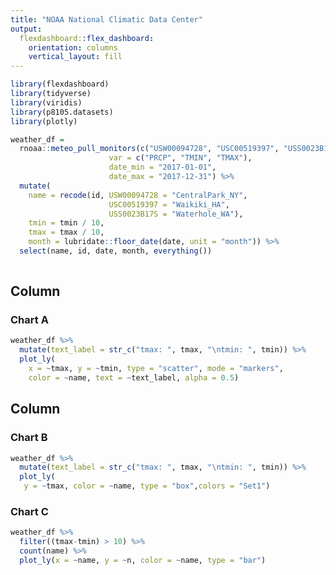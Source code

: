 ```yaml
---
title: "NOAA National Climatic Data Center"
output: 
  flexdashboard::flex_dashboard:
    orientation: columns
    vertical_layout: fill
---
```


```r
library(flexdashboard)
library(tidyverse)
library(viridis)
library(p8105.datasets)
library(plotly)
```


```r
weather_df = 
  rnoaa::meteo_pull_monitors(c("USW00094728", "USC00519397", "USS0023B17S"),
                      var = c("PRCP", "TMIN", "TMAX"), 
                      date_min = "2017-01-01",
                      date_max = "2017-12-31") %>%
  mutate(
    name = recode(id, USW00094728 = "CentralPark_NY", 
                      USC00519397 = "Waikiki_HA",
                      USS0023B17S = "Waterhole_WA"),
    tmin = tmin / 10,
    tmax = tmax / 10,
    month = lubridate::floor_date(date, unit = "month")) %>%
  select(name, id, date, month, everything())
 
```


Column {data-width=650}
-----------------------------------------------------------------------

### Chart A

```r
weather_df %>%
  mutate(text_label = str_c("tmax: ", tmax, "\ntmin: ", tmin)) %>% 
  plot_ly(
    x = ~tmax, y = ~tmin, type = "scatter", mode = "markers",
    color = ~name, text = ~text_label, alpha = 0.5)
```

Column {data-width=350}
-----------------------------------------------------------------------

### Chart B

```r
weather_df %>%
  mutate(text_label = str_c("tmax: ", tmax, "\ntmin: ", tmin)) %>% 
  plot_ly(
   y = ~tmax, color = ~name, type = "box",colors = "Set1")
```

### Chart C

```r
weather_df %>% 
  filter((tmax-tmin) > 10) %>% 
  count(name) %>% 
  plot_ly(x = ~name, y = ~n, color = ~name, type = "bar")
```

